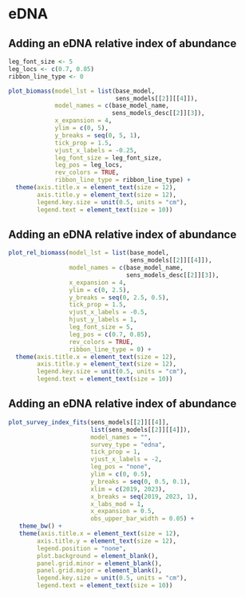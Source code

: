 # eDNA

## Adding an eDNA relative index of abundance

```r

leg_font_size <- 5
leg_locs <- c(0.7, 0.85)
ribbon_line_type <- 0

plot_biomass(model_lst = list(base_model,
                              sens_models[[2]][[4]]),
             model_names = c(base_model_name,
                             sens_models_desc[[2]][3]),
             x_expansion = 4,
             ylim = c(0, 5),
             y_breaks = seq(0, 5, 1),
             tick_prop = 1.5,
             vjust_x_labels = -0.25,
             leg_font_size = leg_font_size,
             leg_pos = leg_locs,
             rev_colors = TRUE,
             ribbon_line_type = ribbon_line_type) +
  theme(axis.title.x = element_text(size = 12),
        axis.title.y = element_text(size = 12),
        legend.key.size = unit(0.5, units = "cm"),
        legend.text = element_text(size = 10))
```


## Adding an eDNA relative index of abundance

```r
plot_rel_biomass(model_lst = list(base_model,
                                  sens_models[[2]][[4]]),
                 model_names = c(base_model_name,
                                 sens_models_desc[[2]][3]),
                 x_expansion = 4,
                 ylim = c(0, 2.5),
                 y_breaks = seq(0, 2.5, 0.5),
                 tick_prop = 1.5,
                 vjust_x_labels = -0.5,
                 hjust_y_labels = 1,
                 leg_font_size = 5,
                 leg_pos = c(0.7, 0.85),
                 rev_colors = TRUE,
                 ribbon_line_type = 0) +
  theme(axis.title.x = element_text(size = 12),
        axis.title.y = element_text(size = 12),
        legend.key.size = unit(0.5, units = "cm"),
        legend.text = element_text(size = 10))
```


## Adding an eDNA relative index of abundance

```r
plot_survey_index_fits(sens_models[[2]][[4]],
                       list(sens_models[[2]][[4]]),
                       model_names = "",
                       survey_type = "edna",
                       tick_prop = 1,
                       vjust_x_labels = -2,
                       leg_pos = "none",
                       ylim = c(0, 0.5),
                       y_breaks = seq(0, 0.5, 0.1),
                       xlim = c(2019, 2023),
                       x_breaks = seq(2019, 2023, 1),
                       x_labs_mod = 1,
                       x_expansion = 0.5,
                       obs_upper_bar_width = 0.05) +
   theme_bw() + 
   theme(axis.title.x = element_text(size = 12),
        axis.title.y = element_text(size = 12),
        legend.position = "none",
        plot.background = element_blank(),
        panel.grid.minor = element_blank(),
        panel.grid.major = element_blank(),
        legend.key.size = unit(0.5, units = "cm"),
        legend.text = element_text(size = 10))
```

